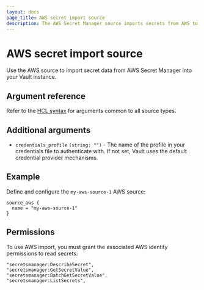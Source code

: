 ```yaml
---
layout: docs
page_title: AWS secret import source
description: The AWS Secret Manager source imports secrets from AWS to Vault.
---
```


# AWS secret import source

Use the AWS source to import secret data from AWS Secret Manager into your Vault instance.

## Argument reference

Refer to the [HCL syntax](/vault/docs/import#hcl-syntax-1) for arguments common to all source types.

## Additional arguments

- `credentials_profile` `(string: "")` - The name of the profile in your credentials file to authenticate with.
  If not set, Vault uses the default credential provider mechanisms.

## Example

Define and configure the `my-aws-source-1` AWS source:

```hcl
source_aws {
  name = "my-aws-source-1"
}
```

## Permissions

To use AWS import, you must grant the associated AWS identity permissions to read secrets:

```shell-session
"secretsmanager:DescribeSecret",
"secretsmanager:GetSecretValue",
"secretsmanager:BatchGetSecretValue",
"secretsmanager:ListSecrets",
```